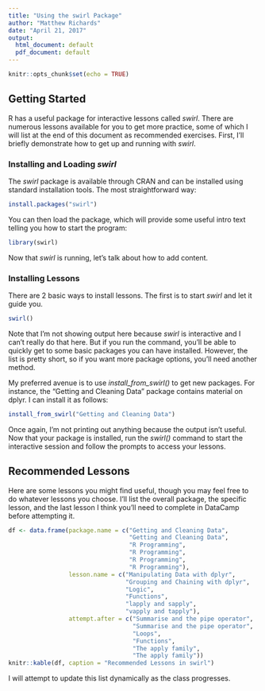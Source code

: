```yaml
---
title: "Using the swirl Package"
author: "Matthew Richards"
date: "April 21, 2017"
output:
  html_document: default
  pdf_document: default
---
```


```r
knitr::opts_chunk$set(echo = TRUE)
```

## Getting Started

R has a useful package for interactive lessons called *swirl*. There are numerous lessons available for you to get more practice, some of which I will list at the end of this document as recommended exercises. First, I'll briefly demonstrate how to get up and running with *swirl*.

### Installing and Loading *swirl* 

The *swirl* package is available through CRAN and can be installed using standard installation tools. The most straightforward way:

```r
install.packages("swirl")
```

You can then load the package, which will provide some useful intro text telling you how to start the program:

```r
library(swirl)
```

Now that *swirl* is running, let's talk about how to add content. 

### Installing Lessons

There are 2 basic ways to install lessons. The first is to start *swirl* and let it guide you.

```r
swirl()
```

Note that I'm not showing output here because *swirl* is interactive and I can't really do that here. But if you run the command, you'll be able to quickly get to some basic packages you can have installed. However, the list is pretty short, so if you want more package options, you'll need another method.

My preferred avenue is to use *install_from_swirl()* to get new packages. For instance, the "Getting and Cleaning Data" package contains material on dplyr. I can install it as follows:

```r
install_from_swirl("Getting and Cleaning Data")
```

Once again, I'm not printing out anything because the output isn't useful. Now that your package is installed, run the *swirl()* command to start the interactive session and follow the prompts to access your lessons.

## Recommended Lessons

Here are some lessons you might find useful, though you may feel free to do whatever lessons you choose. I'll list the overall package, the specific lesson, and the last lesson I think you'll need to complete in DataCamp before attempting it.

```r

df <- data.frame(package.name = c("Getting and Cleaning Data",
                                  "Getting and Cleaning Data",
                                  "R Programming",
                                  "R Programming",
                                  "R Programming",
                                  "R Programming"),
                 lesson.name = c("Manipulating Data with dplyr",
                                 "Grouping and Chaining with dplyr",
                                 "Logic",
                                 "Functions",
                                 "lapply and sapply",
                                 "vapply and tapply"),
                 attempt.after = c("Summarise and the pipe operator",
                                   "Summarise and the pipe operator",
                                   "Loops",
                                   "Functions",
                                   "The apply family",
                                   "The apply family"))
knitr::kable(df, caption = "Recommended Lessons in swirl")
```

I will attempt to update this list dynamically as the class progresses.